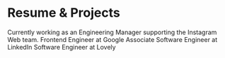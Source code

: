 # Resume & Projects

<ProjectCard title="Instagram" link="https://www.instagram.com" bg="linear-gradient(to right, #D4145A 0%, #FBB03B 100%)">
Currently working as an Engineering Manager supporting the Instagram Web team.
</ProjectCard>

<ProjectCard title="Google" link="https://www.behance.net/gallery/58937147/Freiheit" bg="linear-gradient(to right, #D4145A 0%, #FBB03B 100%)">
Frontend Engineer at Google</ProjectCard>

<ProjectCard title="LinkedIn" link="https://www.linkedin.com" bg="linear-gradient(to right, #D4145A 0%, #FBB03B 100%)">
Associate Software Engineer at LinkedIn</ProjectCard>

<ProjectCard title="Lovely" link="https://livelovely.com" bg="linear-gradient(to right, #D4145A 0%, #FBB03B 100%)">
Software Engineer at Lovely</ProjectCard>